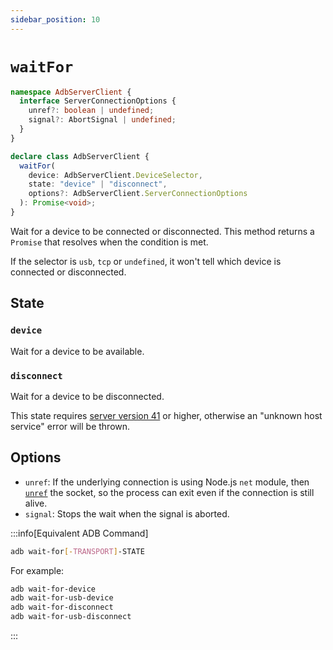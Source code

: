 ```yaml
---
sidebar_position: 10
---
```


# `waitFor`

```ts
namespace AdbServerClient {
  interface ServerConnectionOptions {
    unref?: boolean | undefined;
    signal?: AbortSignal | undefined;
  }
}

declare class AdbServerClient {
  waitFor(
    device: AdbServerClient.DeviceSelector,
    state: "device" | "disconnect",
    options?: AdbServerClient.ServerConnectionOptions
  ): Promise<void>;
}
```

Wait for a device to be connected or disconnected. This method returns a `Promise` that resolves when the condition is met.

If the selector is `usb`, `tcp` or `undefined`, it won't tell which device is connected or disconnected.

## State

### `device`

Wait for a device to be available.

### `disconnect`

Wait for a device to be disconnected.

This state requires [server version 41](../../internal/version.mdx#v41) or higher, otherwise an "unknown host service" error will be thrown.

## Options

- `unref`: If the underlying connection is using Node.js `net` module, then [`unref`](https://nodejs.org/api/net.html#socketunref) the socket, so the process can exit even if the connection is still alive.
- `signal`: Stops the wait when the signal is aborted.

:::info[Equivalent ADB Command]

```sh
adb wait-for[-TRANSPORT]-STATE
```

For example:

```sh
adb wait-for-device
adb wait-for-usb-device
adb wait-for-disconnect
adb wait-for-usb-disconnect
```

:::
